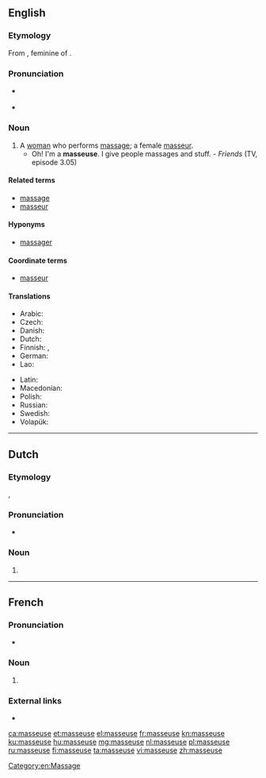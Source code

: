 {{also|Masseuse}}
==English==

===Etymology===
From {{etyl|fr|en}} {{term|masseuse|lang=fr}}, feminine of {{term|masseur|lang=fr}}.

===Pronunciation===
* {{a|UK}} {{IPA|/maˈsɜːz/|lang=en}}
* {{a|US}} {{IPA|/məˈsuːs/|/məˈsʊz/|lang=en}}

===Noun===
{{en-noun}}

# A [[woman]] who performs [[massage]]; a female [[masseur]].
#* Oh! I'm a '''masseuse'''. I give people massages and stuff. - ''Friends'' (TV, episode 3.05)

====Related terms====
* [[massage]]
* [[masseur]]

====Hyponyms====
* [[massager]]

====Coordinate terms====
* [[masseur]]

====Translations====
{{trans-top|a female masseur}}
* Arabic: {{t|ar|مدلكة|f|tr=mudállika|sc=Arab}}
* Czech: {{t+|cs|masérka|f}}
* Danish: {{t|da|massøse|c}}
* Dutch: {{t+|nl|masseuse|f}}
* Finnish: {{t|fi|hierojatar}}, {{t+|fi|hieroja}}
* German: {{t+|de|Masseurin|f}}
* Lao: {{t|lo|ຫມໍນວດ|sc=Laoo}}
{{trans-mid}}
* Latin: {{t|la|tractātrīx|f}}
* Macedonian: {{t|mk|масерка|f|tr=máserka}}
* Polish: {{t+|pl|masażystka|f}}
* Russian: {{t+|ru|массажистка|f|tr=massažístka|sc=Cyrl}}
* Swedish: {{t+|sv|massös|c}}
* Volapük: {{t|vo|jimasetan}}
{{trans-bottom}}

[[Category:en:Massage]]

----

==Dutch==

===Etymology===
{{borrowing|fr|lang=nl}} {{l|fr|masseuse}}, {{suffix|masseren|euse|lang=nl}}

===Pronunciation===
* {{hyphenation|mas|seu|se|lang=nl}}

===Noun===
{{nl-noun|f|-s|-|m=masseur}}

# {{l|en|masseuse}}

----

==French==

===Pronunciation===
* {{IPA|/masøz/|lang=fr}}

===Noun===
{{head|fr|noun|g=f}}

# {{feminine of|masseur|lang=fr}}

===External links===
* {{R:TLFi}}

[[ca:masseuse]]
[[et:masseuse]]
[[el:masseuse]]
[[fr:masseuse]]
[[kn:masseuse]]
[[ku:masseuse]]
[[hu:masseuse]]
[[mg:masseuse]]
[[nl:masseuse]]
[[pl:masseuse]]
[[ru:masseuse]]
[[fi:masseuse]]
[[ta:masseuse]]
[[vi:masseuse]]
[[zh:masseuse]]
